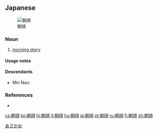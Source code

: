 ==Japanese==
{{ja-kanjitab|あさ|かお|k2=がお|r=y|yomi=kun}}
[[Image:Morning_glory.jpg|thumb|right|朝顔]]

===Noun===
{{ja-noun|あさがお|アサガオ}}

# [[morning glory]]

====Usage notes====
{{katakana-in-science}}

====Descendants====
* Min Nan: {{l|nan|a-sá-gá-o͘h}}

===References===
* {{R:Shogakukan}}

[[Category:ja:Flowers|あさかお]]

[[cs:朝顔]]
[[ko:朝顔]]
[[hi:朝顔]]
[[it:朝顔]]
[[hu:朝顔]]
[[ja:朝顔]]
[[pt:朝顔]]
[[ru:朝顔]]
[[fi:朝顔]]
[[zh:朝顔]]